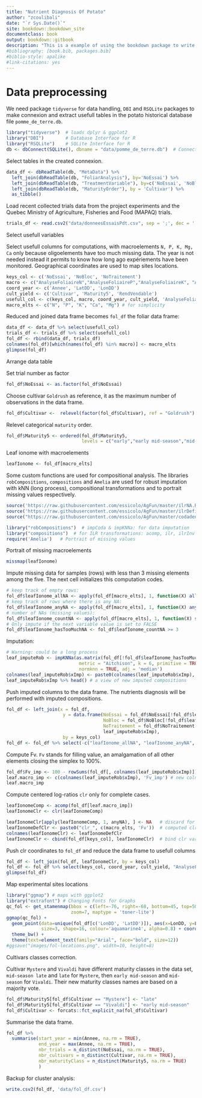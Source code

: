 ```yaml
--- 
title: "Nutrient Diagnosis Of Potato"
author: "zcoulibali"
date: "`r Sys.Date()`"
site: bookdown::bookdown_site
documentclass: book
output: bookdown::gitbook
description: "This is a example of using the bookdown package to write a book for publication on Github. The output format for this example is bookdown::gitbook. Next features are set for after (bibliography and links)."
#bibliography: [book.bib, packages.bib]
#biblio-style: apalike
#link-citations: yes
---
```


# Data preprocessing

We need package `tidyverse` for data handling, `DBI` and `RSQLite` packages to make connexion and extract usefull tables in the potato historical database file `pomme_de_terre.db`.

```r
library("tidyverse")  # loads dplyr & ggplot2
library("DBI")        # Database Interface for R
library("RSQLite")    # SQLite Interface for R
db <- dbConnect(SQLite(), dbname = "data/pomme_de_terre.db")  # Connect to potato database
```

Select tables in the created connexion.

```r
data_df <- dbReadTable(db, "MetaData") %>% 
  left_join(dbReadTable(db, "FoliarAnalysis"), by='NoEssai') %>% 
  left_join(dbReadTable(db, "TreatmentVariable"), by=c('NoEssai', 'NoBloc', 'NoTraitement')) %>% 
  left_join(dbReadTable(db, "MaturityOrder"), by = 'Cultivar') %>% 
  as_tibble()
```

Load recent collected trials data from the project experiments and the Quebec Ministry of Agriculture, Fisheries and Food (MAPAQ) trials.

```r
trials_df <- read.csv2("data/donneesEssaisPdt.csv", sep = ';', dec = '.')
```

Select usefull variables

Select usefull columns for computations, with macroelements `N, P, K, Mg, Ca` only because oligoelements have too much missing data. The year is not needed instead it permits to know how long ago expériements have been monitored. Geographical coordinates are used to map sites locations.

```r
keys_col <- c('NoEssai', 'NoBloc', 'NoTraitement')
macro <- c("AnalyseFoliaireN","AnalyseFoliaireP","AnalyseFoliaireK", "AnalyseFoliaireCa","AnalyseFoliaireMg")
coord_year <- c('Annee', 'LatDD', 'LonDD')
cult_yield <- c('Cultivar', 'Maturity5', 'RendVendable')
usefull_col <- c(keys_col, macro, coord_year, cult_yield, 'AnalyseFoliaireStade')
macro_elts <- c("N", "P", "K", "Ca", "Mg") # for simplicity
```

Reduced and joined data frame becomes `fol_df` the foliar data frame:

```r
data_df <- data_df %>% select(usefull_col)
trials_df <- trials_df %>% select(usefull_col)
fol_df <- rbind(data_df, trials_df)
colnames(fol_df)[which(names(fol_df) %in% macro)] <- macro_elts
glimpse(fol_df)
```

Arrange data table

Set trial number as factor

```r
fol_df$NoEssai <- as.factor(fol_df$NoEssai)
```

Choose cultivar `Goldrush` as reference, it as the maximum number of observations in the data frame.

```r
fol_df$Cultivar <-  relevel(factor(fol_df$Cultivar), ref = "Goldrush")
```

Relevel categorical `maturity` order.

```r
fol_df$Maturity5 <- ordered(fol_df$Maturity5, 
                            levels = c("early","early mid-season","mid-season","mid-season late","late"))
```

Leaf ionome with macroelements

```r
leafIonome <- fol_df[macro_elts]
```

Some custom functions are used for compositional analysis. The libraries `robCompositions`, `compositions` and `Amelia` are used for robust imputation with kNN (long process), compositional transformations and to portrait missing values respectively.

```r
source('https://raw.githubusercontent.com/essicolo/AgFun/master/ilrNA.R')
source('https://raw.githubusercontent.com/essicolo/AgFun/master/ilrDefinition.R')
source("https://raw.githubusercontent.com/essicolo/AgFun/master/codadend2.R")
```

```r
library("robCompositions")  # impCoda & impKNNa: for data imputation
library("compositions")  # for ILR transformations: acomp, ilr, ilrInv
require('Amelia')   # Portrait of missing values
```

Portrait of missing macroelements

```r
missmap(leafIonome)
```

Impute missing data for samples (rows) with less than 3 missing elements among the five. The next cell initializes this computation codes.

```r
# keep track of empty rows:
fol_df$leafIonome_allNA <- apply(fol_df[macro_elts], 1, function(X) all(is.na(X)))
# keep track of rows where there is any NA:
fol_df$leafIonome_anyNA <- apply(fol_df[macro_elts], 1, function(X) any(is.na(X)))
# number of NAs (missing values):
fol_df$leafIonome_countNA <- apply(fol_df[macro_elts], 1, function(X) sum(is.na(X)))
# Only impute if the next variable value is set to FALSE
fol_df$leafIonome_hasTooMuchNA <- fol_df$leafIonome_countNA >= 3
```

Imputation:

```r
# Warning: could be a long process
leaf_imputeRob <- impKNNa(as.matrix(fol_df[!fol_df$leafIonome_hasTooMuchNA, macro_elts]),
                           metric = "Aitchison", k = 6, primitive = TRUE,
                           normknn = TRUE, adj = 'median')
colnames(leaf_imputeRob$xImp) <- paste0(colnames(leaf_imputeRob$xImp), '_imp')
leaf_imputeRob$xImp %>% head() # a view of new imputed compositions
```

Push imputed columns to the data frame. The nutrients diagnosis will be performed with imputed compositions.

```r
fol_df <- left_join(x = fol_df,
                     y = data.frame(NoEssai = fol_df$NoEssai[!fol_df$leafIonome_hasTooMuchNA],
                                    NoBloc = fol_df$NoBloc[!fol_df$leafIonome_hasTooMuchNA],
                                    NoTraitement = fol_df$NoTraitement[!fol_df$leafIonome_hasTooMuchNA],
                                    leaf_imputeRob$xImp),
                     by = keys_col)
fol_df <- fol_df %>% select(-c("leafIonome_allNA", "leafIonome_anyNA", "leafIonome_countNA",                                                     "leafIonome_hasTooMuchNA"))
```

Compute Fv. `Fv` stands for filling value, an amalgamation of all other elements closing the simplex to 100%.

```r
fol_df$Fv_imp <- 100 - rowSums(fol_df[, colnames(leaf_imputeRob$xImp)]) # computes the Fv
leaf.macro_imp <- c(colnames(leaf_imputeRob$xImp), 'Fv_imp') # new colnames vector of macroelements
leaf.macro_imp
```

Compute centered log-ratios `clr` only for complete cases.

```r
leafIonomeComp <- acomp(fol_df[leaf.macro_imp])
leafIonomeClr <- clr(leafIonomeComp)
```

```r
leafIonomeClr[apply(leafIonomeComp, 1, anyNA), ] <- NA   # discard for rows with any NA
leafIonomeDefClr <- paste0("clr_", c(macro_elts, 'Fv'))  # computed clr colnames vector
colnames(leafIonomeClr) <- leafIonomeDefClr
leafIonomeClr <- cbind(fol_df[keys_col], leafIonomeClr)  # bind clr variables to keys columns
```

Push clr coordinates to `fol_df` and reduce the data frame to usefull columns

```r
fol_df <- left_join(fol_df, leafIonomeClr, by = keys_col)
fol_df <- fol_df %>% select(keys_col, coord_year, cult_yield, "AnalyseFoliaireStade", leafIonomeDefClr)
glimpse(fol_df)
```

Map experimental sites locations

```r
library("ggmap") # maps with ggplot2
library("extrafont") # Changing Fonts for Graphs
qc_fol <- get_stamenmap(bbox = c(left=-76, right=-68, bottom=45, top=50), 
                        zoom=7, maptype = 'toner-lite')
ggmap(qc_fol) +
  geom_point(data=unique(fol_df[c('LonDD', 'LatDD')]), aes(x=LonDD, y=LatDD),
             size=3, shape=16, colour='aquamarine4', alpha=0.8) + coord_map("mercator") +
  theme_bw() +
  theme(text=element_text(family="Arial", face="bold", size=12))
#ggsave("images/fol-locations.png", width=10, height=8)
```

Cultivars classes correction. 

Cultivar `Mystere` and `Vivaldi` have different maturity classes in the data set, `mid-season late` and `late` for `Mystere`, then `early mid-season` and `mid-season` for `Vivaldi`. Their new maturity classes names are based on a majority vote.

```r
fol_df$Maturity5[fol_df$Cultivar == "Mystere"] <- "late"
fol_df$Maturity5[fol_df$Cultivar == "Vivaldi"] <- "early mid-season"
fol_df$Cultivar <- forcats::fct_explicit_na(fol_df$Cultivar)
```

Summarise the data frame.

```r
fol_df %>%
  summarise(start_year = min(Annee, na.rm = TRUE),
            end_year = max(Annee, na.rm = TRUE),
            nbr_trials = n_distinct(NoEssai, na.rm = TRUE),
            nbr_cultivars = n_distinct(Cultivar, na.rm = TRUE),
            nbr_maturityClass = n_distinct(Maturity5, na.rm = TRUE)
            )
```

Backup for cluster analysis:

```r
write.csv2(fol_df, 'data/fol_df.csv')
```
